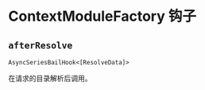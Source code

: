 
# ContextModuleFactory 钩子

## `afterResolve`

`AsyncSeriesBailHook<[ResolveData]>`

在请求的目录解析后调用。

<Collapse>
  <CollapsePanel
    className="collapse-code-panel"
    header="ResolveData.ts"
    key="ResolveData"
  >
    <ResolveDataType />
  </CollapsePanel>
</Collapse>
